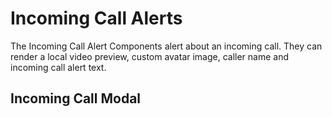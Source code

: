
<Meta of={IncomingCallModalStories} />

# Incoming Call Alerts

The Incoming Call Alert Components alert about an incoming call. They can render a local video preview, custom
avatar image, caller name and incoming call alert text.

## Incoming Call Modal

<Source code={exampleIncomingCallModalText} />
